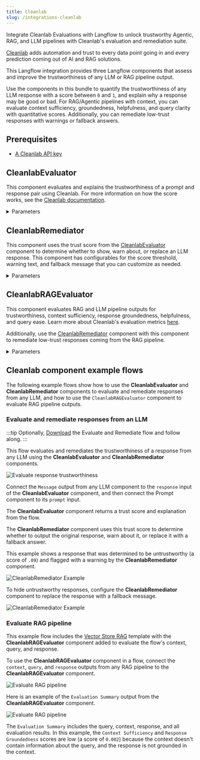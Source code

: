 ```yaml
---
title: Cleanlab
slug: /integrations-cleanlab
---
```


Integrate Cleanlab Evaluations with Langflow to unlock trustworthy Agentic, RAG, and LLM pipelines with Cleanlab's evaluation and remediation suite.

[Cleanlab](https://www.cleanlab.ai/) adds automation and trust to every data point going in and every prediction coming out of AI and RAG solutions.

This Langflow integration provides three Langflow components that assess and improve the trustworthiness of any LLM or RAG pipeline output.

Use the components in this bundle to quantify the trustworthiness of any LLM response with a score between `0` and `1`, and explain why a response may be good or bad. For RAG/Agentic pipelines with context, you can evaluate context sufficiency, groundedness, helpfulness, and query clarity with quantitative scores. Additionally, you can remediate low-trust responses with warnings or fallback answers.

## Prerequisites

- [A Cleanlab API key](https://tlm.cleanlab.ai/)

## CleanlabEvaluator

This component evaluates and explains the trustworthiness of a prompt and response pair using Cleanlab. For more information on how the score works, see the [Cleanlab documentation](https://help.cleanlab.ai/tlm/).

<details>
<summary>Parameters</summary>

**Inputs**

| Name                    | Type       | Description                                                             |
|-------------------------|------------|-------------------------------------------------------------------------|
| system_prompt           | Message    | The system message prepended to the prompt. Optional.                   |
| prompt                  | Message    | The user-facing input to the LLM.                                       |
| response                | Message    | The model's response to evaluate.                    |
| cleanlab_api_key        | Secret     | Your Cleanlab API key.                                                  |
| cleanlab_evaluation_model | Dropdown   | Evaluation model used by Cleanlab, such as GPT-4 or Claude. This does not need to be the same model that generated the response. |
| quality_preset          | Dropdown   | Tradeoff between evaluation speed and accuracy.                         |

**Outputs**

| Name                    | Type       | Description                                                             |
|-------------------------|------------|-------------------------------------------------------------------------|
| score                   | number     | Displays the trust score between `0–1`.                                                |
| explanation             | Message    | Provides an explanation of the trust score.                                         |
| response                | Message    | Returns the original response for easy chaining to the `CleanlabRemediator` component. |

</details>

## CleanlabRemediator

This component uses the trust score from the [CleanlabEvaluator](#cleanlabevaluator) component to determine whether to show, warn about, or replace an LLM response. This component has configurables for the score threshold, warning text, and fallback message that you can customize as needed.

<details>
<summary>Parameters</summary>

**Inputs**

| Name                        | Type       | Description                                                             |
|-----------------------------|------------|-------------------------------------------------------------------------|
| response                    | Message    | The response to potentially remediate.                                  |
| score                       | number     | The trust score from `CleanlabEvaluator`.                                   |
| explanation                 | Message    | The explanation to append if a warning is shown. Optional.                    |
| threshold                   | float      | The minimum trust score to pass a response unchanged.                         |
| show_untrustworthy_response | bool       | Whether to display or hide the original response with a warning if a response is deemed untrustworthy.                   |
| untrustworthy_warning_text  | Prompt     | The warning text for untrustworthy responses.                               |
| fallback_text              | Prompt     | The fallback message if the response is hidden.                                 |

**Outputs**

| Name                    | Type       | Description                                                             |
|-------------------------|------------|-------------------------------------------------------------------------|
| remediated_response     | Message    | The final message shown to user after remediation logic.                    |

</details>

## CleanlabRAGEvaluator

This component evaluates RAG and LLM pipeline outputs for trustworthiness, context sufficiency, response groundedness, helpfulness, and query ease. Learn more about Cleanlab's evaluation metrics [here](https://help.cleanlab.ai/tlm/use-cases/tlm_rag/).

Additionally, use the [CleanlabRemediator](#cleanlabremediator) component with this component to remediate low-trust responses coming from the RAG pipeline.

<details>
<summary>Parameters</summary>

**Inputs**

| Name                        | Type       | Description                                                             |
|-----------------------------|------------|-------------------------------------------------------------------------|
| cleanlab_api_key           | Secret     | Your Cleanlab API key.                                                  |
| cleanlab_evaluation_model  | Dropdown   | Thevaluation model used by Cleanlab, such as GPT-4, or Claude. This does not need to be the same model that generated the response. |
| quality_preset             | Dropdown   | The tradeoff between evaluation speed and accuracy.                         |
| context                    | Message    | The retrieved context from your RAG system.                                 |
| query                      | Message    | The original user query.                                                |
| response                   | Message    | The model's response based on the context and query. |
| run_context_sufficiency    | bool       | Evaluate whether context supports answering the query.                  |
| run_response_groundedness  | bool       | Evaluate whether the response is grounded in the context.               |
| run_response_helpfulness   | bool       | Evaluate how helpful the response is.                                   |
| run_query_ease            | bool       | Evaluate if the query is vague, complex, or adversarial.                |

**Outputs**

| Name                    | Type       | Description                                                             |
|-------------------------|------------|-------------------------------------------------------------------------|
| trust_score             | number     | The overall trust score.                                                    |
| trust_explanation       | Message    | The explanation for the trust score.                                            |
| other_scores            | dict       | A dictionary of optional enabled RAG evaluation metrics.                  |
| evaluation_summary      | Message    | A Markdown summary of query, context, response, and evaluation results.   |

</details>

## Cleanlab component example flows

The following example flows show how to use the **CleanlabEvaluator** and **CleanlabRemediator** components to evaluate and remediate responses from any LLM, and how to use the `CleanlabRAGEvaluator` component to evaluate RAG pipeline outputs.

### Evaluate and remediate responses from an LLM

:::tip
Optionally, [Download](./eval_and_remediate_cleanlab.json) the Evaluate and Remediate flow and follow along.
:::

This flow evaluates and remediates the trustworthiness of a response from any LLM using the **CleanlabEvaluator** and **CleanlabRemediator** components.

![Evaluate response trustworthiness](./eval_response.png)

Connect the `Message` output from any LLM component to the `response` input of the **CleanlabEvaluator** component, and then connect the Prompt component to its `prompt` input.

The **CleanlabEvaluator** component returns a trust score and explanation from the flow.

The **CleanlabRemediator** component uses this trust score to determine whether to output the original response, warn about it, or replace it with a fallback answer.

This example shows a response that was determined to be untrustworthy (a score of `.09`) and flagged with a warning by the **CleanlabRemediator** component.

![CleanlabRemediator Example](./cleanlab_remediator_example.png)

To hide untrustworthy responses, configure the **CleanlabRemediator** component to replace the response with a fallback message.

![CleanlabRemediator Example](./cleanlab_remediator_example_fallback.png)

### Evaluate RAG pipeline

This example flow includes the [Vector Store RAG](/vector-store-rag) template with the **CleanlabRAGEvaluator** component added to evaluate the flow's context, query, and response.

To use the **CleanlabRAGEvaluator** component in a flow, connect the `context`, `query`, and `response` outputs from any RAG pipeline to the **CleanlabRAGEvaluator** component.

![Evaluate RAG pipeline](./eval_rag.png)

Here is an example of the `Evaluation Summary` output from the **CleanlabRAGEvaluator** component.

![Evaluate RAG pipeline](./eval_summary_rag.png)

The `Evaluation Summary` includes the query, context, response, and all evaluation results. In this example, the `Context Sufficiency` and `Response Groundedness` scores are low (a score of `0.002`) because the context doesn't contain information about the query, and the response is not grounded in the context.